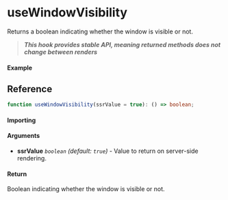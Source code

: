 
<Meta title="Lifecycle/useWindowVisibility" component={Example} />

# useWindowVisibility

Returns a boolean indicating whether the window is visible or not.

> **_This hook provides stable API, meaning returned methods does not change between renders_**

#### Example

<Canvas>
  <Story story={Example} inline />
</Canvas>

## Reference

```ts
function useWindowVisibility(ssrValue = true): () => boolean;
```

#### Importing

<ImportPath />

#### Arguments

- **ssrValue** _`boolean`_ _(default: `true`)_ - Value to return on server-side rendering.

#### Return

Boolean indicating whether the window is visible or not.
